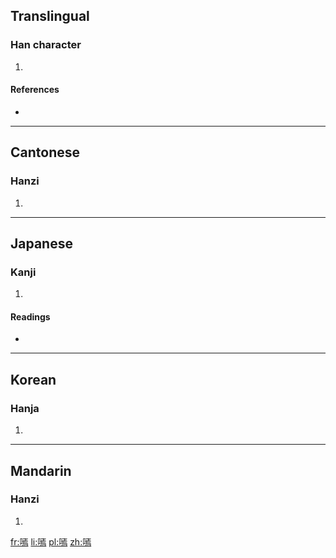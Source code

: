 ==Translingual==

===Han character===
{{Han char|rn=30|rad=口|as=11|sn=14|four=6102<sub>7</sub>|canj=口一卜火 (RMYF)|ids=⿰[[口]][[焉]]}}

# {{defn|Han|sort=口11}}

====References====
* {{Han ref|kx=0206.060|dkj=04202|dj=0429.040|hdz=10672.100|uh=5615|ud=22037|bh=E148|bd=57672}}

----

==Cantonese==

===Hanzi===
{{yue-hanzi|jyut=|y=hin1}}

# {{defn|lang=yue|sort=口11}}

----

==Japanese==

===Kanji===
{{ja-kanji|grade=|rs=口11}}

# {{defn|lang=ja|sort=口11}}

====Readings====
* {{ja-readings|on=[[けん]] (ken), [[えん]] (en)|kun=[[たのしむ]] (tanoshimu)}}

----

==Korean==

===Hanja===
{{ko-hanja|hangeul=언|rv=eon|mr=ŏn}}

# {{defn|lang=ko|sort=口11}}

----

==Mandarin==

===Hanzi===
{{cmn-hanzi|pin=[[dāi]] ([[dai1]]), [[dē]] ([[de1]]), [[xiān]] ([[xian1]])|wg=tai<sup>1</sup>, te<sup>1</sup>, hsien<sup>1</sup>}}

# {{defn|lang=cmn|sort=口11}}

[[fr:嘕]]
[[li:嘕]]
[[pl:嘕]]
[[zh:嘕]]